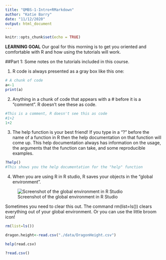```yaml
---
title: "QMBS-1-Intro+RMarkdown"
author: "Katie Barry"
date: "11/12/2020"
output: html_document
---
```


```r
knitr::opts_chunk$set(echo = TRUE)
```

**LEARNING GOAL** Our goal for this morning is to get you oriented and comfortable with R and how using the tutorials will work. 

##Part 1: Some notes on the tutorials included in this course. 

1. R code is  always presented as a gray box like this one:  
```r
# A chunk of code 
a<-1
print(a)
```

2. Anything in a chunk of code that appears with a # before it is a "comment". R doesn't see these as code.   

```r
#This is a comment, R doesn't see this as code 
#1+2 
1+2 
```

3. The help function is your best friend! If you type in a "?" before the name of a function in R then the help documentation on that function will come up. This help documentation always has information on the usage, the arguments that the function can take, and some reproducible examples.   

```r
?help()
#This shows you the help documentation for the "help" function 
```

4. When you are using R in R studio, R saves your objects in the "global environment".   

![Screenshot of the global environment in R Studio](GlobalEnv.png)

Sometimes you need to clear this out. The command rm(list=ls()) clears everything out of your global environment. Or you can use the little broom icon! 

```r
rm(list=ls())
```


```r
dragon.height<-read.csv("./data/DragonHeight.csv")

help(read.csv)

?read.csv()

```

